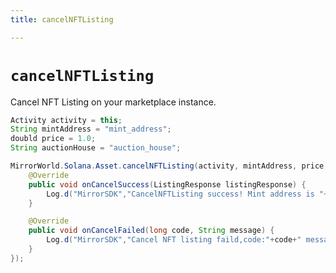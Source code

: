 ```yaml
---
title: cancelNFTListing

---
```


# `cancelNFTListing`

Cancel NFT Listing on your marketplace instance.

```java
Activity activity = this;
String mintAddress = "mint_address";
doubld price = 1.0;
String auctionHouse = "auction_house";

MirrorWorld.Solana.Asset.cancelNFTListing(activity, mintAddress, price, auctionHouse, new CancelListListener() {
    @Override
    public void onCancelSuccess(ListingResponse listingResponse) {
        Log.d("MirrorSDK","CancelNFTListing success! Mint address is "+listingResponse.mint_address);
    }

    @Override
    public void onCancelFailed(long code, String message) {
        Log.d("MirrorSDK","Cancel NFT listing faild,code:"+code+" message:"+message);
    }
});
```
